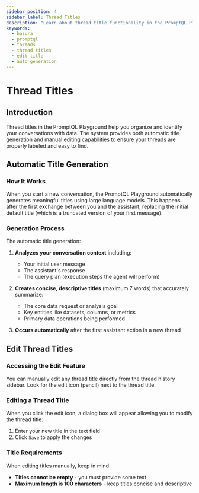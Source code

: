 ```yaml
---
sidebar_position: 4
sidebar_label: Thread Titles
description: "Learn about thread title functionality in the PromptQL Playground - automatic generation and manual editing"
keywords:
  - hasura
  - promptql
  - threads
  - thread titles
  - edit title
  - auto generation
---
```



# Thread Titles

## Introduction

Thread titles in the PromptQL Playground help you organize and identify your conversations with data. The system provides both automatic title generation and manual editing capabilities to ensure your threads are properly labeled and easy to find.

## Automatic Title Generation

### How It Works

When you start a new conversation, the PromptQL Playground automatically generates meaningful titles using large language models. This happens after the first exchange between you and the assistant, replacing the initial default title (which is a truncated version of your first message).

### Generation Process

The automatic title generation:

1. **Analyzes your conversation context** including:
   - Your initial user message
   - The assistant's response
   - The query plan (execution steps the agent will perform)

2. **Creates concise, descriptive titles** (maximum 7 words) that accurately summarize:
   - The core data request or analysis goal
   - Key entities like datasets, columns, or metrics
   - Primary data operations being performed

3. **Occurs automatically** after the first assistant action in a new thread

## Edit Thread Titles

### Accessing the Edit Feature

You can manually edit any thread title directly from the thread history sidebar. Look for the edit icon (pencil) next to the thread title.

<Thumbnail src="/img/promptql-playground/edit-thread-title-1.png" alt="Edit Thread Title Button" />

### Editing a Thread Title

When you click the edit icon, a dialog box will appear allowing you to modify the thread title:

<Thumbnail src="/img/promptql-playground/edit-thread-title-2.png" alt="Edit Thread Dialog Box" />

1. Enter your new title in the text field
2. Click `Save` to apply the changes

### Title Requirements

When editing titles manually, keep in mind:

- **Titles cannot be empty** - you must provide some text
- **Maximum length is 100 characters** - keep titles concise and descriptive
